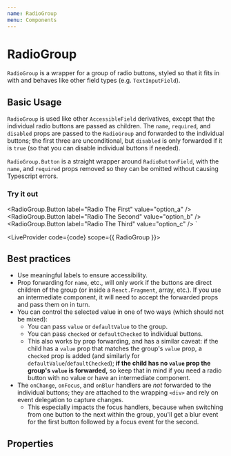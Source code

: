 ```yaml
---
name: RadioGroup
menu: Components
---
```



# RadioGroup

`RadioGroup` is a wrapper for a group of radio buttons, styled so that it fits in with and behaves like other field types (e.g. `TextInputField`).

## Basic Usage

`RadioGroup` is used like other `AccessibleField` derivatives, except that the individual radio buttons are passed as children. The `name`, `required`, and `disabled` props are passed to the `RadioGroup` and forwarded to the individual buttons; the first three are unconditional, but `disabled` is only forwarded if it is `true` (so that you can disable individual buttons if needed).

`RadioGroup.Button` is a straight wrapper around `RadioButtonField`, with the `name`, and `required` props removed so they can be omitted without causing Typescript errors.

### Try it out

  <RadioGroup.Button label="Radio The First" value="option_a" />
  <RadioGroup.Button label="Radio The Second" value="option_b" />
  <RadioGroup.Button label="Radio The Third" value="option_c" />
</RadioGroup>`

<LiveProvider code={code} scope={{ RadioGroup }}>
  <LiveEditor style={livePreviewStyle} />
  <LiveError />
  <LivePreview />
</LiveProvider>

## Best practices

- Use meaningful labels to ensure accessibility.
- Prop forwarding for `name`, etc., will only work if the buttons are direct children of the group (or inside a `React.Fragment`, array, etc.). If you use an intermediate component, it will need to accept the forwarded props and pass them on in turn.
- You can control the selected value in one of two ways (which should not be mixed):
  - You can pass `value` or `defaultValue` to the group.
  - You can pass `checked` or `defaultChecked` to individual buttons.
  - This also works by prop forwarding, and has a similar caveat: if the child has a `value` prop that matches the group's `value` prop, a `checked` prop is added (and similarly for `defaultValue`/`defaultChecked`); **if the child has no `value` prop the group's `value` is forwarded,** so keep that in mind if you need a radio button with no value or have an intermediate component.
- The `onChange`, `onFocus`, and `onBlur` handlers are _not_ forwarded to the individual buttons; they are attached to the wrapping `<div>` and rely on event delegation to capture changes.
  - This especially impacts the focus handlers, because when switching from one button to the next within the group, you'll get a blur event for the first button followed by a focus event for the second.

## Properties

<PropsTable of={RadioGroup} fileName="RadioGroup/RadioGroup.tsx" />
